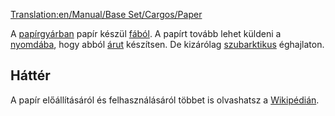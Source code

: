 [[Translation:en/Manual/Base Set/Cargos/Paper]]

{{hu/Rakomány|név=Papír
|kép=en/Paper.png|termeli=[[hu/Manual/Base Set/Industries/Papírgyár|papírgyár]] - kizárólag szubarktikus éghajlaton
|fogadja=[[hu/Manual/Base Set/Industries/Nyomda|nyomda]]
}}


A [[hu/Manual/Base Set/Industries/Papírgyár|papírgyárban]] papír készül [[hu/Manual/Base Set/Cargos/Fa|fából]]. A papírt tovább lehet küldeni a [[hu/Manual/Base Set/Industries/Nyomda|nyomdába]], hogy abból [[hu/Manual/Base Set/Cargos/Áru|árut]] készítsen. De kizárólag [[hu/Éghajlat#Szubarktikus|szubarktikus]] éghajlaton.


==Háttér==

A papír előállításáról és felhasználásáról többet is olvashatsz a [http://hu.wikipedia.org/wiki/Papír Wikipédián].

{{hu/Navbox Rakomány}}
